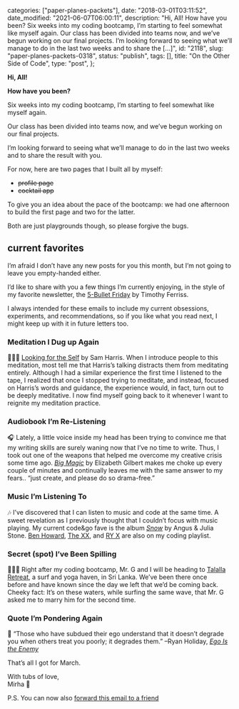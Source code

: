 
  categories: ["paper-planes-packets"],
  date: "2018-03-01T03:11:52",
  date_modified: "2021-06-07T06:00:11",
  description:
    "Hi, All! How have you been? Six weeks into my coding bootcamp, I’m starting to feel somewhat like myself again. Our class has been divided into teams now, and we’ve begun working on our final projects. I’m looking forward to seeing what we’ll manage to do in the last two weeks and to share the […]",
  id: "2118",
  slug: "paper-planes-packets-0318",
  status: "publish",
  tags: [],
  title: "On the Other Side of Code",
  type: "post",
};


**Hi, All!**

**How have you been?**

Six weeks into my coding bootcamp, I’m starting to feel somewhat like myself again.

Our class has been divided into teams now, and we’ve begun working on our final projects.

I’m looking forward to seeing what we’ll manage to do in the last two weeks and to share the result with you.

For now, here are two pages that I built all by myself:

- ~~profile page~~
- ~~cocktail app~~

To give you an idea about the pace of the bootcamp: we had one afternoon to build the first page and two for the latter.

Both are just playgrounds though, so please forgive the bugs.

## current favorites

I’m afraid I don’t have any new posts for you this month, but I’m not going to leave you empty-handed either.

I’d like to share with you a few things I’m currently enjoying, in the style of my favorite newsletter, the [5-Bullet Friday](https://el2.fourhourmail.com/c/r8urgx87luoh7w2zk/e5uph7/aHR0cDovL2ZvdXJob3Vyd29ya3dlZWsuY29tLzIwMTUvMDgvMDcvNS1idWxsZXQtZnJpZGF5Lw==) by Timothy Ferriss.

I always intended for these emails to include my current obsessions, experiments, and recommendations, so if you like what you read next, I might keep up with it in future letters too.

### Meditation I Dug up Again

🧘🏻‍♀️ [Looking for the Self](https://open.spotify.com/episode/4WN3nDJm4eEC35UjXiHX24) by Sam Harris. When I introduce people to this meditation, most tell me that Harris’s talking distracts them from meditating entirely. Although I had a similar experience the first time I listened to the tape, I realized that once I stopped trying to meditate, and instead, focused on Harris’s words and guidance, the experience would, in fact, turn out to be deeply meditative. I now find myself going back to it whenever I want to reignite my meditation practice.

### Audiobook I’m Re-Listening

🎧 Lately, a little voice inside my head has been trying to convince me that my writing skills are surely waning now that I’ve no time to write. Thus, I took out one of the weapons that helped me overcome my creative crisis some time ago. *[Big Magic](https://www.amazon.com/Big-Magic-Creative-Living-Beyond/dp/B00U08ECQA)* by Elizabeth Gilbert makes me choke up every couple of minutes and continually leaves me with the same answer to my fears.. “just create, and please do so drama-free.”

### Music I’m Listening To

🎶 I’ve discovered that I can listen to music and code at the same time. A sweet revelation as I previously thought that I couldn’t focus with music playing. My current code\&go fave is the album *[Snow](https://open.spotify.com/album/1Y0OpBqaTV9gnHI8UFTRXi?si=i04ya27iQaCSPlhatXBkjg)* by Angus & Julia Stone. [Ben Howard](https://open.spotify.com/album/4EcVVeYCeafIQk383MQfp5?si=5j1WBnymSnO-5MZJOYiKAA), [The XX](https://open.spotify.com/album/2nXJkqkS1tIKIyhBcFMmwz?si=JZY45YNNRHe3UrYnqtluFA), and [RY X](https://open.spotify.com/album/0ht6cjokjU8Xhwj6uABgfO?si=Ui_tQ7yYSleqjM9ToywHtw) are also on my coding playlist.

### Secret (spot) I’ve Been Spilling

🏄🏻‍♀️ Right after my coding bootcamp, Mr. G and I will be heading to [Talalla Retreat](https://talallaretreat.com/), a surf and yoga haven, in Sri Lanka. We’ve been there once before and have known since the day we left that we’d be coming back. Cheeky fact: It’s on these waters, while surfing the same wave, that Mr. G asked me to marry him for the second time.

### Quote I’m Pondering Again

🔖 “Those who have subdued their ego understand that it doesn’t degrade you when others treat you poorly; it degrades them.” –Ryan Holiday, [_Ego Is the Enemy_](http://a.co/4UTwxpn)

That’s all I got for March.

With tubs of love,\
Mirha 🐒

P.S. You can now also [forward this email to a friend](http://us3.forward-to-friend.com/forward?u=b39d94447fc443788a5295725&id=4bf970bfae&e=[UNIQID])
